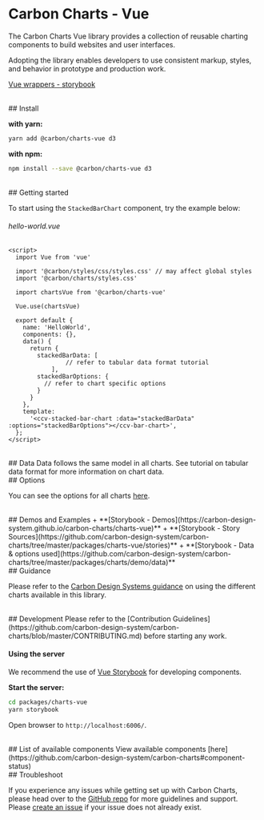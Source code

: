 
<Meta title="Docs/Getting Started/Vue" />

# Carbon Charts - Vue

The Carbon Charts Vue library provides a collection of reusable charting components
to build websites and user interfaces.

Adopting the library enables developers to use consistent markup,
styles, and behavior in prototype and production work.

[Vue wrappers - storybook](https://carbon-design-system.github.io/carbon-charts/vue)

<br/>
## Install

**with yarn:**
```bash
yarn add @carbon/charts-vue d3
```

**with npm:**
```bash
npm install --save @carbon/charts-vue d3
```

<br/>
## Getting started

To start using the `StackedBarChart` component, try the example below:
<br/>

###### hello-world.vue
```vue
<script>
  import Vue from 'vue'

  import '@carbon/styles/css/styles.css' // may affect global styles
  import '@carbon/charts/styles.css'

  import chartsVue from '@carbon/charts-vue'

  Vue.use(chartsVue)

  export default {
    name: 'HelloWorld',
    components: {},
    data() {
      return {
        stackedBarData: [
			    // refer to tabular data format tutorial
		    ],
        stackedBarOptions: {
          // refer to chart specific options
        }
      }
    },
    template:
      '<ccv-stacked-bar-chart :data="stackedBarData" :options="stackedBarOptions"></ccv-bar-chart>',
  };
</script>
```


<br/>
## Data
Data follows the same model in all charts.
See tutorial on tabular data format for more information on chart data.

<br/>
## Options

You can see the options for all charts
[here](https://github.com/carbon-design-system/carbon-charts/tree/master/packages/charts/src/configuration.ts).

<br/>
## Demos and Examples
+ **[Storybook - Demos](https://carbon-design-system.github.io/carbon-charts/charts-vue)**
+ **[Storybook - Story Sources](https://github.com/carbon-design-system/carbon-charts/tree/master/packages/charts-vue/stories)**
+ **[Storybook - Data & options used](https://github.com/carbon-design-system/carbon-charts/tree/master/packages/charts/demo/data)**

<br/>
## Guidance

Please refer to the
[Carbon Design Systems guidance](https://www.carbondesignsystem.com/data-visualization/chart-types)
on using the different charts available in this library.

<br/>
## Development
Please refer to the
[Contribution Guidelines](https://github.com/carbon-design-system/carbon-charts/blob/master/CONTRIBUTING.md)
before starting any work.

#### Using the server
We recommend the use of
[Vue Storybook](https://github.com/storybookjs/storybook/tree/next/app/charts-vue) for developing components.

**Start the server:**
```bash
cd packages/charts-vue
yarn storybook
```

Open browser to `http://localhost:6006/`.

<br/>
## List of available components
View available components [here](https://github.com/carbon-design-system/carbon-charts#component-status)

<br/>
## Troubleshoot

If you experience any issues while getting set up with Carbon Charts,
please head over to the [GitHub repo](https://github.com/carbon-design-system/carbon-charts) for more
guidelines and support. Please [create an issue](https://github.com/carbon-design-system/carbon-charts/issues)
if your issue does not already exist.
